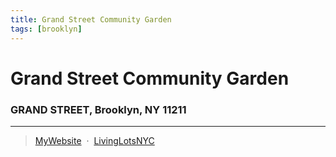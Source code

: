 ```yaml
---
title: Grand Street Community Garden
tags: [brooklyn]
---
```


# Grand Street Community Garden


<NumberOfOrg URL="https://livinglotsnyc.org/lot/3023820028/" />

### GRAND STREET, Brooklyn, NY 11211 

---

> [MyWebsite](https://greenthumb.nycgovparks.org/gardensearch.php) &nbsp;&middot;&nbsp;
> [LivingLotsNYC](https://livinglotsnyc.org/lot/3023820028/)





